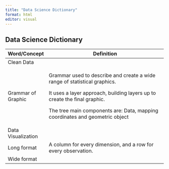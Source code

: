 ```yaml
---
title: "Data Science Dictionary"
format: html
editor: visual
---
```


## Data Science Dictionary

+--------------------+------------------------------------------------------------------------------+
| Word/Concept       | Definition                                                                   |
+====================+==============================================================================+
| Clean Data         |                                                                              |
+--------------------+------------------------------------------------------------------------------+
| Grammar of Graphic | Grammar used to describe and create a wide range of statistical graphics.    |
|                    |                                                                              |
|                    | It uses a layer approach, building layers up to create the final graphic.    |
|                    |                                                                              |
|                    | The tree main components are: Data, mapping coordinates and geometric object |
+--------------------+------------------------------------------------------------------------------+
| Data Visualization |                                                                              |
+--------------------+------------------------------------------------------------------------------+
| Long format        | A column for every dimension, and a row for every observation.               |
+--------------------+------------------------------------------------------------------------------+
| Wide format        |                                                                              |
+--------------------+------------------------------------------------------------------------------+

